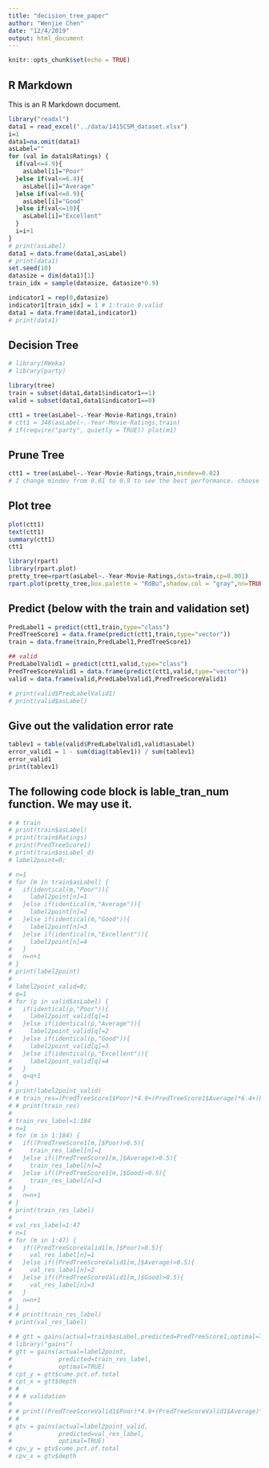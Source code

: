 ```yaml
---
title: "decision_tree_paper"
author: "Wenjie Chen"
date: "12/4/2019"
output: html_document
---
```


```r
knitr::opts_chunk$set(echo = TRUE)
```

## R Markdown

This is an R Markdown document. 

```r
library("readxl")
data1 = read_excel("../data/1415CSM_dataset.xlsx")
i=1
data1=na.omit(data1)
asLabel=""
for (val in data1$Ratings) {
  if(val<=4.9){
    asLabel[i]="Poor"
  }else if(val<=6.4){
    asLabel[i]="Average"
  }else if(val<=8.9){
    asLabel[i]="Good"
  }else if(val<=10){
    asLabel[i]="Excellent"
  }
  i=i+1
}
# print(asLabel)
data1 = data.frame(data1,asLabel)
# print(data1)
set.seed(10)
datasize = dim(data1)[1]
train_idx = sample(datasize, datasize*0.9)

indicator1 = rep(0,datasize)
indicator1[train_idx] = 1 # 1:train 0:valid
data1 = data.frame(data1,indicator1)
# print(data1)
```

## Decision Tree
```r
# library(RWeka)
# library(party)

library(tree)
train = subset(data1,data1$indicator1==1)
valid = subset(data1,data1$indicator1==0)

ctt1 = tree(asLabel~.-Year-Movie-Ratings,train)
# ctt1 = J48(asLabel~.-Year-Movie-Ratings,train)
# if(require("party", quietly = TRUE)) plot(m1)
```

## Prune Tree
```r
ctt1 = tree(asLabel~.-Year-Movie-Ratings,train,mindev=0.02)
# I change mindev from 0.01 to 0.9 to see the best performance. choose 0.03
```

## Plot tree
```r
plot(ctt1)
text(ctt1)
summary(ctt1)
ctt1
```
```r
library(rpart)
library(rpart.plot)
pretty_tree=rpart(asLabel~.-Year-Movie-Ratings,data=train,cp=0.001)
rpart.plot(pretty_tree,box.palette = "RdBu",shadow.col = "gray",nn=TRUE)
```
## Predict (below with the train and validation set)
```r
PredLabel1 = predict(ctt1,train,type="class")
PredTreeScore1 = data.frame(predict(ctt1,train,type="vector"))
train = data.frame(train,PredLabel1,PredTreeScore1)

## valid
PredLabelValid1 = predict(ctt1,valid,type="class")
PredTreeScoreValid1 = data.frame(predict(ctt1,valid,type="vector"))
valid = data.frame(valid,PredLabelValid1,PredTreeScoreValid1)
```

```r
# print(valid$PredLabelValid1)
# print(valid$asLabel)
```
## Give out the validation error rate
```r
tablev1 = table(valid$PredLabelValid1,valid$asLabel)
error_valid1 = 1 - sum(diag(tablev1)) / sum(tablev1)
error_valid1
print(tablev1)
```

## The following code block is lable_tran_num function. We may use it.
```r
# # train
# print(train$asLabel)
# print(train$Ratings)
# print(PredTreeScore1)
# print(train$asLabel_d)
# label2point=0;

# n=1
# for (m in train$asLabel) {
#   if(identical(m,"Poor")){
#     label2point[n]=1
#   }else if(identical(m,"Average")){
#     label2point[n]=2
#   }else if(identical(m,"Good")){
#     label2point[n]=3
#   }else if(identical(m,"Excellent")){
#     label2point[n]=4
#   }
#   n=n+1
# }
# print(label2point)
# 
# label2point_valid=0;
# q=1
# for (p in valid$asLabel) {
#   if(identical(p,"Poor")){
#     label2point_valid[q]=1
#   }else if(identical(p,"Average")){
#     label2point_valid[q]=2
#   }else if(identical(p,"Good")){
#     label2point_valid[q]=3
#   }else if(identical(p,"Excellent")){
#     label2point_valid[q]=4
#   }
#   q=q+1
# }
# print(label2point_valid)
# # train_res=(PredTreeScore1$Poor)*4.9+(PredTreeScore1$Average)*6.4+(PredTreeScore1$Good)*8.9
# # print(train_res)
# 
# train_res_label=1:184
# n=1
# for (m in 1:184) {
#   if((PredTreeScore1[m,]$Poor)>0.5){
#     train_res_label[n]=1
#   }else if((PredTreeScore1[m,]$Average)>0.5){
#     train_res_label[n]=2
#   }else if((PredTreeScore1[m,]$Good)>0.5){
#     train_res_label[n]=3
#   }
#   n=n+1
# }
# print(train_res_label)
# 
# val_res_label=1:47
# n=1
# for (m in 1:47) {
#   if((PredTreeScoreValid1[m,]$Poor)>0.5){
#     val_res_label[n]=1
#   }else if((PredTreeScoreValid1[m,]$Average)>0.5){
#     val_res_label[n]=2
#   }else if((PredTreeScoreValid1[m,]$Good)>0.5){
#     val_res_label[n]=3
#   }
#   n=n+1
# }
# # print(train_res_label)
# print(val_res_label)
```


```r
# # gtt = gains(actual=train$asLabel,predicted=PredTreeScore1,optimal=TRUE)
# library("gains")
# gtt = gains(actual=label2point,
#             predicted=train_res_label,
#             optimal=TRUE)
# cpt_y = gtt$cume.pct.of.total
# cpt_x = gtt$depth
# # 
# # # validation
# 
# # print((PredTreeScoreValid1$Poor)*4.9+(PredTreeScoreValid1$Average)*6.4+(PredTreeScoreValid1$Good)*8.9)
# # 
# gtv = gains(actual=label2point_valid,
#             predicted=val_res_label,
#             optimal=TRUE)
# cpv_y = gtv$cume.pct.of.total
# cpv_x = gtv$depth
```






